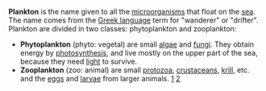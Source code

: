 '''Plankton''' is the name given to all the [[microorganism]]s that float on the [[sea]]. The name comes from the [[Greek language]] term for "wanderer" or "drifter".
Plankton are divided in two classes: phytoplankton and zooplankton:

*'''Phytoplankton''' (phyto: vegetal) are small [[algae]] and [[fungi]]. They obtain energy by [[photosynthesis]], and live mostly on the upper part of the sea, because they need [[light]] to survive.
*'''Zooplankton''' (zoo: animal) are small [[protozoa]], [[crustacean]]s, [[krill]], etc. and the [[egg]]s and [[larvae]] from larger animals. [http://www.wikipedia.org/wiki/Plankton] [http://mywebpages.comcast.net/kils/ocean/index.htm]